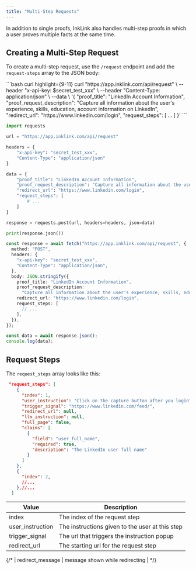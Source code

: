 ```yaml
---
title: "Multi-Step Requests"
---
```


In addition to single proofs, InkLink also handles multi-step proofs in which a user proves multiple facts at the same time.

## Creating a Multi-Step Request

To create a multi-step request, use the `/request` endpoint and add the `request-steps` array to the JSON body:

<CodeGroup>
```bash curl highlight={9-11}
curl "https://app.inklink.com/api/request" \
  --header "x-api-key: $secret_test_xxx" \
  --header "Content-Type: application/json" \
  --data \
  '{
    "proof_title": "LinkedIn Account Information",
    "proof_request_description": "Capture all information about the user's experience, skills, education, account information on LinkedIn",
    "redirect_url": "https://www.linkedin.com/login",
    "request_steps": [
      ...
    ]
  }'
```

```python Python highlight={14-16}
import requests

url = "https://app.inklink.com/api/request"

headers = {
    "x-api-key": "secret_test_xxx",
    "Content-Type": "application/json"
}

data = {
    "proof_title": "LinkedIn Account Information",
    "proof_request_description": "Capture all information about the user's experience, skills, education, account information on LinkedIn",
    "redirect_url": "https://www.linkedin.com/login",
    "request_steps": [
        # ...
    ]
}

response = requests.post(url, headers=headers, json=data)

print(response.json())
```

```typescript Typescript highlight={12-14}
const response = await fetch("https://app.inklink.com/api/request", {
  method: "POST",
  headers: {
    "x-api-key": "secret_test_xxx",
    "Content-Type": "application/json",
  },
  body: JSON.stringify({
    proof_title: "LinkedIn Account Information",
    proof_request_description:
      "Capture all information about the user's experience, skills, education, account information on LinkedIn",
    redirect_url: "https://www.linkedin.com/login",
    request_steps: [
      // ...
    ],
  }),
});

const data = await response.json();
console.log(data);
```

</CodeGroup>

## Request Steps

The `request_steps` array looks like this:

```json json
 "request_steps": [
    {
      "index": 1,
      "user_instruction": "Click on the capture button after you login",
      "trigger_signal": "https://www.linkedin.com/feed/",
      "redirect_url": null,
      "llm_instruction": null,
      "full_page": false,
      "claims": [
        {
          "field": "user_full_name",
          "required": true,
          "description": "The LinkedIn user full name"
        }
      ]
    },
    {
      "index": 2,
      //...
    },//...
  ]
```

| Value            | Description                                     |
| ---------------- | ----------------------------------------------- |
| index            | The index of the request step                   |
| user_instruction | The instructions given to the user at this step |
| trigger_signal   | The url that triggers the instruction popup     |
| redirect_url     | The starting url for the request step           |

{/* | redirect_message | message shown while redirecting             | */}
